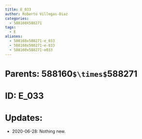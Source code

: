 ```yaml
---
title: E_033
author: Roberto Villegas-Diaz
categories:
  - 588160X588271
tags:
  - E
aliases:
  - 588160x588271-e_033
  - 588160x588271-e-033
  - 588160x588271-e033
---
```


# **Parents**: 588160`$\times$`588271
# **ID**: E_033
# **Updates**: 
 - 2020-06-28: Nothing new.
